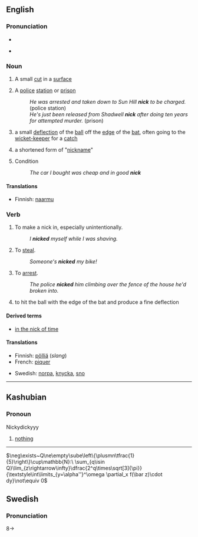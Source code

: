 {{wikipedia}}
{{also|Nick}}
==English==

===Pronunciation===
* {{audio|en-us-nick.ogg|Audio (US)}}

* {{rhymes|ɪk}}

===Noun===
{{en-noun}}

# A small [[cut]] in a [[surface]]
# {{UK|slang}} A [[police]] [[station]] or [[prison]]
#: ''He was arrested and taken down to Sun Hill '''nick''' to be charged.'' (police station)
#: ''He's just been released from Shadwell '''nick''' after doing ten years for attempted murder.'' (prison)
# {{cricket}} a small [[deflection]] of the [[ball]] off the [[edge]] of the [[bat]], often going to the [[wicket-keeper]] for a [[catch]]
# a shortened form of "[[nickname]]"
# {{UK|slang}} Condition
#: ''The car I bought was cheap and in good '''nick'''''

====Translations====
{{trans-top|A small cut in a surface}}
* Finnish: [[naarmu]]
{{trans-mid}}
{{trans-bottom}}

===Verb===
{{en-verb}}

# {{transitive}} To make a nick in, especially unintentionally.
#: ''I '''nicked''' myself while I was shaving.''
# {{transitive|slang}} To [[steal]].
#: ''Someone's '''nicked''' my bike!''
# {{transitive|UK|slang}} To [[arrest]].
#: ''The police '''nicked''' him climbing over the fence of the house he'd broken into.''
# {{transitive|cricket}} to hit the ball with the edge of the bat and produce a fine deflection

====Derived terms====
* [[in the nick of time]]

====Translations====
{{trans-top|To steal}}
* Finnish: [[pölliä]] (''slang'')
* French: [[piquer]]
{{trans-mid}}
* Swedish: [[norpa]], [[knycka]], [[sno]]
{{trans-bottom}}

----

==Kashubian==

===Pronoun===
Nickydickyyy

# [[nothing]]

----
<math>\neg\exists~Q\ne\empty\sube\left\{\plusmn\tfrac{1}{5}\right\}\cup\mathbb{N}:\ \sum_{q\isin Q}\lim_{z\rightarrow\infty}\dfrac{2^q\times\sqrt[3]{\pi}}{\textstyle\int\limits_{y=\alpha''}^\omega \partial_x f(\bar z)\cdot dy}\not\equiv 0</math>

==Swedish==

===Pronunciation===
8->